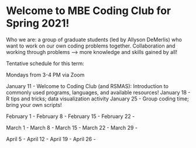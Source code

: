 # Welcome to MBE Coding Club for Spring 2021!

Who we are: a group of graduate students (led by Allyson DeMerlis) who want to work on our own coding problems together. Collaboration and working through problems --> more knowledge and skills gained by all!

Tentative schedule for this term:

Mondays from 3-4 PM via Zoom

January 11 - Welcome to Coding Club (and RSMAS): Introduction to commonly used programs, languages, and available resources!
January 18 - R tips and tricks; data visualization activity
January 25 - Group coding time; bring your own scripts!

February 1 -
February 8 -
February 15 -
February 22 -

March 1 -
March 8 -
March 15 -
March 22 -
March 29 -

April 5 -
April 12 -
April 19 -
April 26 -

